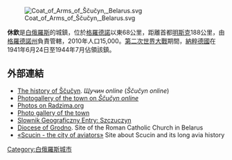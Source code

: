 [[Image:Coat_of_Arms_of_Ščučyn,_Belarus.svg|right]]

'''休欽'''是[[白俄羅斯|白俄羅斯]]的城鎮，位於[[格羅德諾|格羅德諾]]以東68公里，距離首都[[明斯克|明斯克]]188公里，由[[格羅德諾州|格羅德諾州]]負責管轄，2010年人口15,000。[[第二次世界大戰|第二次世界大戰]]期間，[[納粹德國|納粹德國]]在1941年6月24日至1944年7月佔領該鎮。

==外部連結==
*[http://schuchin.grodno.by/rus/city/history/city/ The history of Ščučyn]{{dead link|date=2017年11月 |bot=InternetArchiveBot |fix-attempted=yes }}. ''Щучин online'' (''Ščučyn online'') {{ru icon}}
*[http://schuchin.grodno.by/rus/photos/ Photogallery of the town on ''Ščučyn online'']{{dead link|date=2017年11月 |bot=InternetArchiveBot |fix-attempted=yes }} {{ru icon}}
*[http://www.radzima.org/pub/miesta.php?lang=en&miesta_id1=hrszszcz Photos on Radzima.org] {{Wayback|url=http://www.radzima.org/pub/miesta.php?lang=en&miesta_id1=hrszszcz |date=20160303171754 }}
*[https://web.archive.org/web/20070212202620/http://schuchin.narod.ru/gallery.html Photo gallery of the town] {{ru icon}}
*[https://web.archive.org/web/20060221215026/http://www.polishroots.org/slownik/szczuczyn.htm   Slownik Geograficzny Entry: Szczuczyn]
*[https://web.archive.org/web/20040606022849/http://www.catholic.by/port/en/dioceses/grodna/ Diocese of Grodno]. Site of the Roman Catholic Church in Belarus
* [http://scucin-avia.narod.ru «Scucin - the city of aviators»] {{Wayback|url=http://scucin-avia.narod.ru/ |date=20201204103950 }} Site about Scucin and its long avia history

{{coord|53|37|N|24|44|E|region:BY_type:city|display=title}}

{{Grodno Region}}

[[Category:白俄羅斯城市|Category:白俄羅斯城市]]

{{Belarus-geo-stub}}
